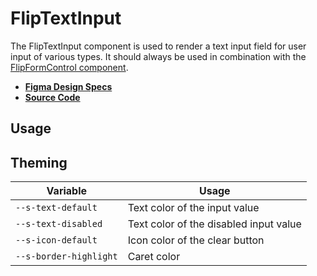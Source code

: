 
<Meta title="Components/FlipTextInput" />

# FlipTextInput

The FlipTextInput component is used to render a text input field for user input
of various types. It should always be used in combination with the
[FlipFormControl component](?path=/docs/components-flipformcontrol--flip-form-control).

- **[Figma Design Specs](https://www.figma.com/file/iRHiAFsHxnzux8gQ9EjlZe/Flip-Components?node-id=545%3A13417)**
- **[Source Code](https://github.com/flip-corp/swirl/tree/main/packages/swirl-components/src/components/flip-text-input)**

## Usage

<Canvas withSource="open">
  <Story id="components-fliptextinput--flip-text-input" />
</Canvas>

<ArgsTable story="." />

## Theming

| Variable               | Usage                                  |
| ---------------------- | -------------------------------------- |
| `--s-text-default`     | Text color of the input value          |
| `--s-text-disabled`    | Text color of the disabled input value |
| `--s-icon-default`     | Icon color of the clear button         |
| `--s-border-highlight` | Caret color                            |
